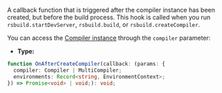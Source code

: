 A callback function that is triggered after the compiler instance has been created, but before the build process. This hook is called when you run `rsbuild.startDevServer`, `rsbuild.build`, or `rsbuild.createCompiler`.

You can access the [Compiler instance](https://rspack.rs/api/javascript-api/compiler) through the `compiler` parameter:

- **Type:**

```ts
function OnAfterCreateCompiler(callback: (params: {
  compiler: Compiler | MultiCompiler;
  environments: Record<string, EnvironmentContext>;
}) => Promise<void> | void;): void;
```
